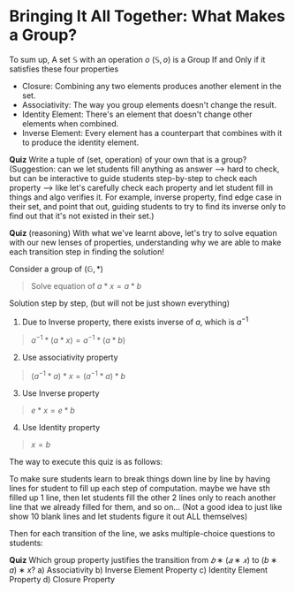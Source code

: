 # Bringing It All Together: What Makes a Group?

To sum up, A set $\mathbb{S}$ with an operation $o$ $(\mathbb{S}, o)$ is a Group If and Only if it satisfies these four properties

- Closure: Combining any two elements produces another element in the set.
- Associativity: The way you group elements doesn't change the result.
- Identity Element: There's an element that doesn't change other elements when combined.
- Inverse Element: Every element has a counterpart that combines with it to produce the identity element.

<Quiz id="1" />

$\textbf{Quiz}$ Write a tuple of (set, operation) of your own that is a group?
(Suggestion: can we let students fill anything as answer --> hard to check, but can be interactive to guide students step-by-step to check each property --> like let's carefully check each property and let student fill in things and algo verifies it. For example, inverse property, find edge case in their set, and point that out, guiding students to try to find its inverse only to find out that it's not existed in their set.)

$\textbf{Quiz}$ (reasoning) With what we've learnt above, let's try to solve equation with our new lenses of properties, understanding why we are able to make each transition step in finding the solution!

Consider a group of $(\mathbb{G}, *)$

> Solve equation of $a*x = a*b$

Solution step by step, (but will not be just shown everything)

1. Due to Inverse property, there exists inverse of $a$, which is $a^{-1}$

> $a^{-1}*(a*x) = a^{-1}*(a*b)$

2. Use associativity property

> $(a^{-1}*a)*x = (a^{-1}*a)*b$

3. Use Inverse property

> $e*x = e*b$

4. Use Identity property

> $x = b$

The way to execute this quiz is as follows:

To make sure students learn to break things down line by line by having lines for student to fill up each step of computation. maybe we have sth filled up 1 line, then let students fill the other 2 lines only to reach another line that we already filled for them, and so on... (Not a good idea to just like show 10 blank lines and let students figure it out ALL themselves)

Then for each transition of the line, we asks multiple-choice questions to students:

$\textbf{Quiz}$ Which group property justifies the transition from $𝑏∗(𝑎∗𝑥)$ to $(b∗a)∗x?$
a) Associativity
b) Inverse Element Property
c) Identity Element Property
d) Closure Property
